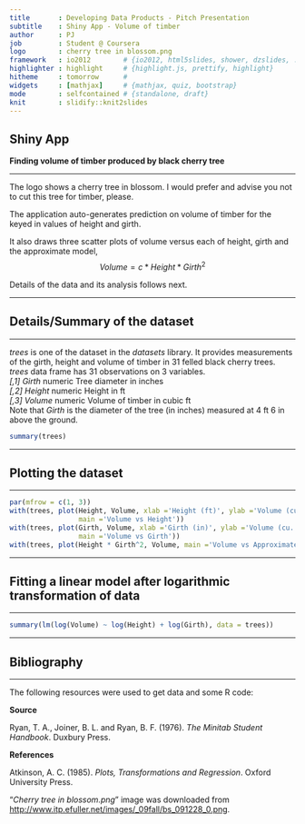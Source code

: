 ```yaml
---
title       : Developing Data Products - Pitch Presentation
subtitle    : Shiny App - Volume of timber
author      : PJ
job         : Student @ Coursera
logo        : cherry tree in blossom.png
framework   : io2012        # {io2012, html5slides, shower, dzslides, ...}
highlighter : highlight     # {highlight.js, prettify, highlight}
hitheme     : tomorrow      # 
widgets     : [mathjax]     # {mathjax, quiz, bootstrap}
mode        : selfcontained # {standalone, draft}
knit        : slidify::knit2slides
---
```


<style>
em {
  font-style: italic
}
strong {
  font-weight: bold;
}
</style>

## Shiny App

**Finding volume of timber produced by black cherry tree**
<hr color=black></hr>

The logo shows a cherry tree in blossom. I would prefer and advise you not to cut this tree for timber, please.

The application auto-generates prediction on volume of timber for the keyed in values of height and girth.

It also draws three scatter plots of volume versus each of height, girth and the approximate model, $$Volume = {c*Height*Girth^2}$$  

Details of the data and its analysis follows next.

---

## Details/Summary of the dataset
<hr color=black></hr>

*trees* is one of the dataset in the *datasets* library. It provides measurements of the girth, height and volume of timber in 31 felled black cherry trees.  
*trees* data frame has 31 observations on 3 variables.  
*[,1] Girth* numeric Tree diameter in inches  
*[,2] Height* numeric Height in ft  
*[,3] Volume* numeric Volume of timber in cubic ft  
Note that *Girth* is the diameter of the tree (in inches) measured at 4 ft 6 in above the ground.

```r
summary(trees)
```

---

## Plotting the dataset
<hr color=black></hr>
```r
par(mfrow = c(1, 3))
with(trees, plot(Height, Volume, xlab ='Height (ft)', ylab ='Volume (cu. ft)', 
                 main ='Volume vs Height'))
with(trees, plot(Girth, Volume, xlab ='Girth (in)', ylab ='Volume (cu. ft)', 
                 main ='Volume vs Girth'))
with(trees, plot(Height * Girth^2, Volume, main ='Volume vs Approximate Model'))
```

---

## Fitting a linear model after logarithmic transformation of data
<hr color=black></hr>

```r
summary(lm(log(Volume) ~ log(Height) + log(Girth), data = trees))
```

---

## Bibliography
<hr color=black></hr>

The following resources were used to get data and some R code:

**Source**  

Ryan, T. A., Joiner, B. L. and Ryan, B. F. (1976). *The Minitab Student Handbook*. Duxbury Press.

**References**  

Atkinson, A. C. (1985). *Plots, Transformations and Regression*. Oxford University Press.

"*Cherry tree in blossom.png*" image was downloaded from <http://www.itp.efuller.net/images/_09fall/bs_091228_0.png>.
